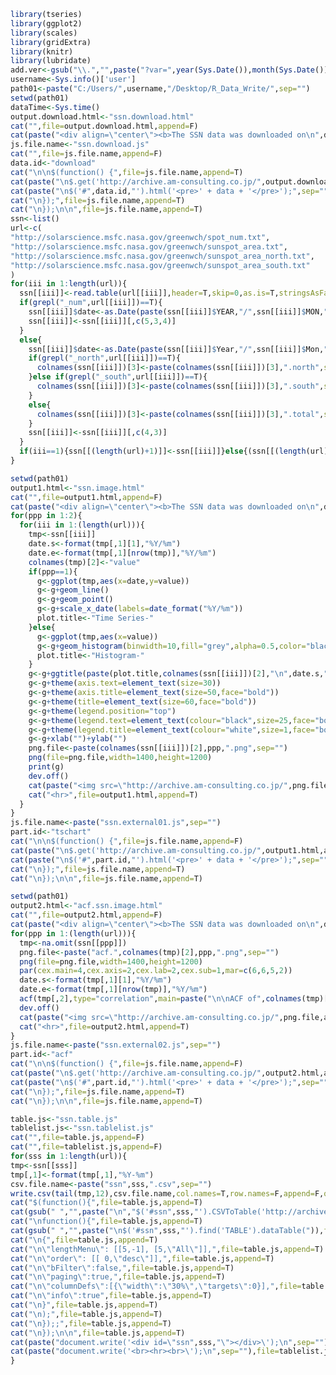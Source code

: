 ```r
library(tseries)
library(ggplot2)
library(scales)
library(gridExtra)
library(knitr)
library(lubridate)
add.ver<-gsub("\\.","",paste("?var=",year(Sys.Date()),month(Sys.Date()),day(Sys.Date()),hour(Sys.time()),minute(Sys.time()),second(Sys.time()),sep=""))
username<-Sys.info()['user']
path01<-paste("C:/Users/",username,"/Desktop/R_Data_Write/",sep="")
setwd(path01)
dataTime<-Sys.time()
output.download.html<-"ssn.download.html"
cat("",file=output.download.html,append=F) 
cat(paste("<div align=\"center\"><b>The SSN data was downloaded on\n",dataTime,"(JST)</b></div>\n"),file=output.download.html,append=T) 
js.file.name<-"ssn.download.js"
cat("",file=js.file.name,append=F) 
data.id<-"download"
cat("\n\n$(function() {",file=js.file.name,append=T)
cat(paste("\n$.get('http://archive.am-consulting.co.jp/",output.download.html,add.ver,"', function(data) {",sep=""),file=js.file.name,append=T)
cat(paste("\n$('#",data.id,"').html('<pre>' + data + '</pre>');",sep=""),file=js.file.name,append=T)
cat("\n});",file=js.file.name,append=T)
cat("\n});\n\n",file=js.file.name,append=T) 
ssn<-list()
url<-c(
"http://solarscience.msfc.nasa.gov/greenwch/spot_num.txt",
"http://solarscience.msfc.nasa.gov/greenwch/sunspot_area.txt",
"http://solarscience.msfc.nasa.gov/greenwch/sunspot_area_north.txt",
"http://solarscience.msfc.nasa.gov/greenwch/sunspot_area_south.txt"
)
for(iii in 1:length(url)){
  ssn[[iii]]<-read.table(url[[iii]],header=T,skip=0,as.is=T,stringsAsFactor=FALSE)
  if(grepl("_num",url[[iii]])==T){
    ssn[[iii]]$date<-as.Date(paste(ssn[[iii]]$YEAR,"/",ssn[[iii]]$MON,"/1",sep=""))
    ssn[[iii]]<-ssn[[iii]][,c(5,3,4)]
  }
  else{
    ssn[[iii]]$date<-as.Date(paste(ssn[[iii]]$Year,"/",ssn[[iii]]$Mon,"/1",sep=""))
    if(grepl("_north",url[[iii]])==T){
      colnames(ssn[[iii]])[3]<-paste(colnames(ssn[[iii]])[3],".north",sep="")
    }else if(grepl("_south",url[[iii]])==T){
      colnames(ssn[[iii]])[3]<-paste(colnames(ssn[[iii]])[3],".south",sep="")
    }  
    else{
      colnames(ssn[[iii]])[3]<-paste(colnames(ssn[[iii]])[3],".total",sep="")
    }
    ssn[[iii]]<-ssn[[iii]][,c(4,3)]
  }
  if(iii==1){ssn[[(length(url)+1)]]<-ssn[[iii]]}else{(ssn[[(length(url)+1)]]<-merge(ssn[[(length(url)+1)]],ssn[[iii]],by="date"))}
}
```

```r
setwd(path01)
output1.html<-"ssn.image.html"
cat("",file=output1.html,append=F)
cat(paste("<div align=\"center\"><b>The SSN data was downloaded on\n",dataTime,"(JST)</b></div>\n"),file=output1.html,append=T) 
for(ppp in 1:2){
  for(iii in 1:(length(url))){
    tmp<-ssn[[iii]]
    date.s<-format(tmp[,1][1],"%Y/%m")
    date.e<-format(tmp[,1][nrow(tmp)],"%Y/%m")
    colnames(tmp)[2]<-"value"
    if(ppp==1){
      g<-ggplot(tmp,aes(x=date,y=value))
      g<-g+geom_line()
      g<-g+geom_point()
      g<-g+scale_x_date(labels=date_format("%Y/%m"))
      plot.title<-"Time Series-"
    }else{
      g<-ggplot(tmp,aes(x=value))
      g<-g+geom_histogram(binwidth=10,fill="grey",alpha=0.5,color="black")
      plot.title<-"Histogram-"
    }
    g<-g+ggtitle(paste(plot.title,colnames(ssn[[iii]])[2],"\n",date.s,"-",date.e,sep=""))
    g<-g+theme(axis.text=element_text(size=30))
    g<-g+theme(axis.title=element_text(size=50,face="bold"))
    g<-g+theme(title=element_text(size=60,face="bold"))
    g<-g+theme(legend.position="top")
    g<-g+theme(legend.text=element_text(colour="black",size=25,face="bold"))
    g<-g+theme(legend.title=element_text(colour="white",size=1,face="bold"))
    g<-g+xlab("")+ylab("")
    png.file<-paste(colnames(ssn[[iii]])[2],ppp,".png",sep="")
    png(file=png.file,width=1400,height=1200) 
    print(g)
    dev.off()
    cat(paste("<img src=\"http://archive.am-consulting.co.jp/",png.file,add.ver,"\"", " alt=\"\" width=\"100%\">\n",sep=""),file=output1.html,append=T)
    cat("<hr>",file=output1.html,append=T)
  }
}
js.file.name<-paste("ssn.external01.js",sep="")
part.id<-"tschart"
cat("\n\n$(function() {",file=js.file.name,append=F)
cat(paste("\n$.get('http://archive.am-consulting.co.jp/",output1.html,add.ver,"', function(data) {",sep=""),file=js.file.name,append=T)
cat(paste("\n$('#",part.id,"').html('<pre>' + data + '</pre>');",sep=""),file=js.file.name,append=T)
cat("\n});",file=js.file.name,append=T)
cat("\n});\n\n",file=js.file.name,append=T) 
```

```r
setwd(path01)
output2.html<-"acf.ssn.image.html"
cat("",file=output2.html,append=F)
cat(paste("<div align=\"center\"><b>The SSN data was downloaded on\n",dataTime,"(JST)</b></div>\n"),file=output2.html,append=T) 
for(ppp in 1:(length(url))){
  tmp<-na.omit(ssn[[ppp]])
  png.file<-paste("acf.",colnames(tmp)[2],ppp,".png",sep="")
  png(file=png.file,width=1400,height=1200)
  par(cex.main=4,cex.axis=2,cex.lab=2,cex.sub=1,mar=c(6,6,5,2))
  date.s<-format(tmp[,1][1],"%Y/%m")
  date.e<-format(tmp[,1][nrow(tmp)],"%Y/%m")
  acf(tmp[,2],type="correlation",main=paste("\n\nACF of",colnames(tmp)[2],"",date.s,"-",date.e),lag=1200,ci=c(0.9,0.95))
  dev.off()
  cat(paste("<img src=\"http://archive.am-consulting.co.jp/",png.file,add.ver,"\"", " alt=\"\" width=\"100%\">\n",sep=""),file=output2.html,append=T)
  cat("<hr>",file=output2.html,append=T)
}
js.file.name<-paste("ssn.external02.js",sep="")
part.id<-"acf"
cat("\n\n$(function() {",file=js.file.name,append=F)
cat(paste("\n$.get('http://archive.am-consulting.co.jp/",output2.html,add.ver,"', function(data) {",sep=""),file=js.file.name,append=T)
cat(paste("\n$('#",part.id,"').html('<pre>' + data + '</pre>');",sep=""),file=js.file.name,append=T)
cat("\n});",file=js.file.name,append=T)
cat("\n});\n\n",file=js.file.name,append=T) 
```

```r
table.js<-"ssn.table.js"
tablelist.js<-"ssn.tablelist.js"
cat("",file=table.js,append=F)     
cat("",file=tablelist.js,append=F)     
for(sss in 1:length(url)){
tmp<-ssn[[sss]]
tmp[,1]<-format(tmp[,1],"%Y-%m")
csv.file.name<-paste("ssn",sss,".csv",sep="")
write.csv(tail(tmp,12),csv.file.name,col.names=T,row.names=F,append=F,quote=F,fileEncoding="UTF-8")
cat("$(function(){",file=table.js,append=T)     
cat(gsub(" ","",paste("\n","$('#ssn",sss,"').CSVToTable('http://archive.am-consulting.co.jp/",csv.file.name,add.ver,"',{startLine:0}).bind(\"loadComplete\",",sep="")),file=table.js,append=T)     
cat("\nfunction(){",file=table.js,append=T)
cat(gsub(" ","",paste("\n$('#ssn",sss,"').find('TABLE').dataTable(")),file=table.js,append=T)
cat("\n{",file=table.js,append=T)    
cat("\n\"lengthMenu\": [[5,-1], [5,\"All\"]],",file=table.js,append=T) 
cat("\n\"order\": [[ 0,\"desc\"]],",file=table.js,append=T)			
cat("\n\"bFilter\":false,",file=table.js,append=T)
cat("\n\"paging\":true,",file=table.js,append=T)
cat("\n\"columnDefs\":[{\"width\":\"30%\",\"targets\":0}],",file=table.js,append=T) 
cat("\n\"info\":true",file=table.js,append=T)
cat("\n}",file=table.js,append=T)    
cat("\n);",file=table.js,append=T)
cat("\n});;",file=table.js,append=T)    
cat("\n});\n\n",file=table.js,append=T)
cat(paste("document.write('<div id=\"ssn",sss,"\"></div>\');\n",sep=""),file=tablelist.js,append=T)
cat(paste("document.write('<br><hr><br>\');\n",sep=""),file=tablelist.js,append=T)
}
```